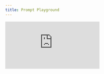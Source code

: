 ```yaml
---
title: Prompt Playground
---
```


<div style={{
    position: 'relative',
    paddingBottom: '56.25%', // 16:9 aspect ratio
    height: 0,
    overflow: 'hidden',
    maxWidth: '100%',
    marginBottom: '20px'
}}>
    <iframe
        src="https://www.loom.com/embed/d0fb61bee4db48b4a4636d99280a7253?sid=d88fee8f-e7f5-431a-917f-a2b49e4e3d9d"
        frameborder="0"
        webkitallowfullscreen
        mozallowfullscreen
        allowfullscreen
        style={{
            position: 'absolute',
            top: 0,
            left: 0,
            width: '100%',
            height: '100%',
        }}
    />
</div>

## Interactive Prompt Engineering with Opik's Playground

This video demonstrates how to use Opik's [prompting playground](https://www.comet.com/docs/opik/prompt_engineering/playground) for hands-on [prompt engineering](https://www.comet.com/docs/opik/prompt_engineering/prompt_management) and testing. The [playground](https://www.comet.com/docs/opik/prompt_engineering/playground) provides an interactive environment where you can craft [prompts](https://www.comet.com/docs/opik/prompt_engineering/prompt_management), test variations, and run [experiments](https://www.comet.com/docs/opik/evaluation/evaluate_your_llm) directly within the UI. You'll learn how to leverage versioned [prompts](https://www.comet.com/docs/opik/prompt_engineering/prompt_management) from your library, conduct A/B testing, and seamlessly transition from prompt development to full [dataset evaluation](https://www.comet.com/docs/opik/evaluation/manage_datasets).

## Key Highlights

- **Parallel A/B Testing**: Run multiple [prompt](https://www.comet.com/docs/opik/prompt_engineering/prompt_management) variations side-by-side to compare outputs and identify the most effective approaches for your use case
- **Flexible [Prompt](https://www.comet.com/docs/opik/prompt_engineering/prompt_management) Types**: Switch between system and user [prompts](https://www.comet.com/docs/opik/prompt_engineering/prompt_management) depending on your workflow needs, from simple queries to complex system instructions
- **Versioned [Prompt](https://www.comet.com/docs/opik/prompt_engineering/prompt_management) Integration**: Load [prompts](https://www.comet.com/docs/opik/prompt_engineering/prompt_management) directly from your managed [prompt library](https://www.comet.com/docs/opik/prompt_engineering/prompt_management), always accessing the latest committed version for consistent testing
- **[Dataset](https://www.comet.com/docs/opik/evaluation/manage_datasets)-Driven [Experiments](https://www.comet.com/docs/opik/evaluation/evaluate_your_llm)**: Integrate test [datasets](https://www.comet.com/docs/opik/evaluation/manage_datasets) directly into [playground](https://www.comet.com/docs/opik/prompt_engineering/playground) sessions to run comprehensive [evaluations](https://www.comet.com/docs/opik/evaluation/overview) right from the interface
- **Configurable Model Parameters**: Adjust creativity levels, output token limits, and other model settings to fine-tune behavior for your specific requirements
- **Template Variable Support**: Use mustache/handlebar notation (e.g., `{{question}}`) to create dynamic [prompts](https://www.comet.com/docs/opik/prompt_engineering/prompt_management) that work with [dataset](https://www.comet.com/docs/opik/evaluation/manage_datasets) variables
- **Live Version Control**: Save [prompt](https://www.comet.com/docs/opik/prompt_engineering/prompt_management) modifications directly from the [playground](https://www.comet.com/docs/opik/prompt_engineering/playground) with commit messages and metadata, creating new versions in your [prompt library](https://www.comet.com/docs/opik/prompt_engineering/prompt_management)
- **Instant [Experiment](https://www.comet.com/docs/opik/evaluation/evaluate_your_llm) Creation**: Generate [experiments](https://www.comet.com/docs/opik/evaluation/evaluate_your_llm) with visual feedback banners, then view comprehensive results including outputs from your Q&A [datasets](https://www.comet.com/docs/opik/evaluation/manage_datasets)
- **Seamless Workflow Integration**: Bridge the gap between [prompt](https://www.comet.com/docs/opik/prompt_engineering/prompt_management) development, testing, and full [evaluation](https://www.comet.com/docs/opik/evaluation/overview) without leaving the Opik environment
